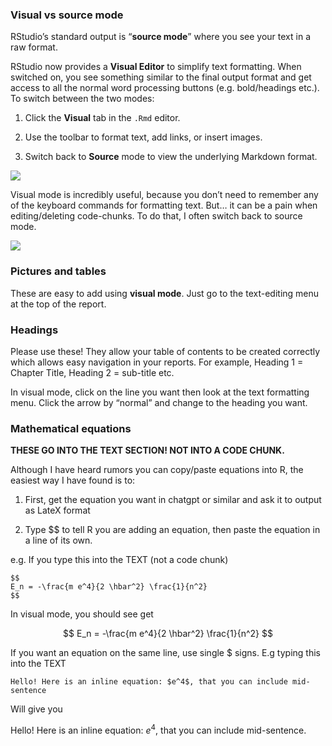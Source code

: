 ### Visual vs source mode

RStudio's standard output is "**source mode**" where you see your text in a raw format.

RStudio now provides a **Visual Editor** to simplify text formatting. When switched on, you see something similar to the
final output format and get access to all the normal word processing buttons (e.g. bold/headings etc.). To switch
between the two modes:

1.  Click the **Visual** tab in the `.Rmd` editor.

2.  Use the toolbar to format text, add links, or insert images.

3.  Switch back to **Source** mode to view the underlying Markdown format.

![](index_images/im_04Markdown_Visual.png)

Visual mode is incredibly useful, because you don't need to remember any of the keyboard commands for formatting text.
But... it can be a pain when editing/deleting code-chunks. To do that, I often switch back to source mode.

![](https://posit.co/wp-content/themes/Posit/public/markdown-blogs/r-markdown-tips-tricks-1-rstudio-ide/img/img7.gif)

### Pictures and tables

These are easy to add using **visual mode**. Just go to the text-editing menu at the top of the report.

### Headings

Please use these! They allow your table of contents to be created correctly which allows easy navigation in your
reports. For example, Heading 1 = Chapter Title, Heading 2 = sub-title etc.

In visual mode, click on the line you want then look at the text formatting menu. Click the arrow by "normal" and change
to the heading you want.

### Mathematical equations

**THESE GO INTO THE TEXT SECTION! NOT INTO A CODE CHUNK.**

Although I have heard rumors you can copy/paste equations into R, the easiest way I have found is to:

1.  First, get the equation you want in chatgpt or similar and ask it to output as LateX format

2.  Type \$\$ to tell R you are adding an equation, then paste the equation in a line of its own.

e.g. If you type this into the TEXT (not a code chunk)

``` {asis="TRUE"}

$$
E_n = -\frac{m e^4}{2 \hbar^2} \frac{1}{n^2}
$$
```

In visual mode, you should see get

$$
E_n = -\frac{m e^4}{2 \hbar^2} \frac{1}{n^2}
$$

If you want an equation on the same line, use single \$ signs. E.g typing this into the TEXT

``` {asis="TRUE"}

Hello! Here is an inline equation: $e^4$, that you can include mid-sentence
```

Will give you

Hello! Here is an inline equation: $e^4$, that you can include mid-sentence.

